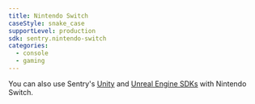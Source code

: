 ```yaml
---
title: Nintendo Switch
caseStyle: snake_case
supportLevel: production
sdk: sentry.nintendo-switch
categories:
  - console
  - gaming
---
```


<Include name="console-intro/nintendo-switch" />

You can also use Sentry's [Unity](/platforms/unity/game-consoles/) and [Unreal Engine SDKs](/platforms/unity/game-consoles/) with Nintendo Switch.